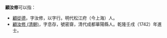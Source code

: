 '''顧汝修'''可以指：
*[[顧從德|顧從德]]，字汝修，以字行。明代松江府（今上海）人。
*[[顧汝修_(清朝)|顧汝修 (清朝)]]，字息存，號密齋，清代成都華陽縣人。乾隆壬戌（1742）年進士。

{{disambig|Cat=三字顾姓人名消歧义}}